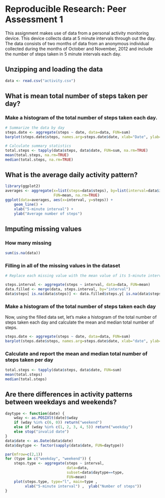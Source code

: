 # Reproducible Research: Peer Assessment 1

This assignment makes use of data from a personal activity monitoring device. This device collects data at 5 minute intervals through out the day. The data consists of two months of data from an anonymous individual collected during the months of October and November, 2012 and include the number of steps taken in 5 minute intervals each day.

## Unzipping and loading the data

```r
data <- read.csv("activity.csv")
```



## What is mean total number of steps taken per day?

### Make a histogram of the total number of steps taken each day.

```r
# Summarize the data by day
steps.date <- aggregate(steps ~ date, data=data, FUN=sum)
barplot(steps.date$steps, names.arg=steps.date$date, xlab="Date", ylab="Steps")
```


```r
# Calculate summary statistics
total.steps <- tapply(data$steps, data$date, FUN=sum, na.rm=TRUE)
mean(total.steps, na.rm=TRUE)
median(total.steps, na.rm=TRUE)
```


## What is the average daily activity pattern?

```r
library(ggplot2)
averages <- aggregate(x=list(steps=data$steps), by=list(interval=data$interval),
                      FUN=mean, na.rm=TRUE)
ggplot(data=averages, aes(x=interval, y=steps)) +
    geom_line() +
    xlab("5-minute interval") +
    ylab("Average number of steps")
```


## Imputing missing values

### How many missing
```r
sum(is.na(data))
```

###  Filling in all of the missing values in the dataset

```r
# Replace each missing value with the mean value of its 5-minute interval

steps.interval <- aggregate(steps ~ interval, data=data, FUN=mean)
data.filled <- merge(data, steps.interval, by="interval")
data$steps[ is.na(data$steps)] <- data.filled$steps.y[ is.na(data$steps)]


```



### Make a histogram of the total number of steps taken each day 

Now, using the filled data set, let's make a histogram of the total number of steps taken each day and calculate the mean and median total number of steps.


```r
steps.date <- aggregate(steps ~ date, data=data, FUN=sum)
barplot(steps.date$steps, names.arg=steps.date$date, xlab="date", ylab="steps")
```

### Calculate and report the mean and median total number of steps taken per day

```r
total.steps <- tapply(data$steps, data$date, FUN=sum)
mean(total.steps)
median(total.steps)
```




## Are there differences in activity patterns between weekdays and weekends?

```r
daytype <- function(date) {  
    wday <- as.POSIXlt(date)$wday 
    if (wday %in% c(6, 0)) return("weekend")
    else if (wday %in% c(1, 2, 3, 4, 5)) return("weekday")
    else stop("invalid date")
}
data$date <- as.Date(data$date)
data$daytype <- factor(sapply(data$date, FUN=daytype))
```


```r
par(mfrow=c(2,1))
for (type in c("weekday", "weekend")) {
    steps.type <- aggregate(steps ~ interval,
                            data=data,
                            subset=data$daytype==type,
                            FUN=mean)
    plot(steps.type, type="l", main=type ,
         xlab("5-minute interval") ,  ylab("Number of steps"))
}
```

